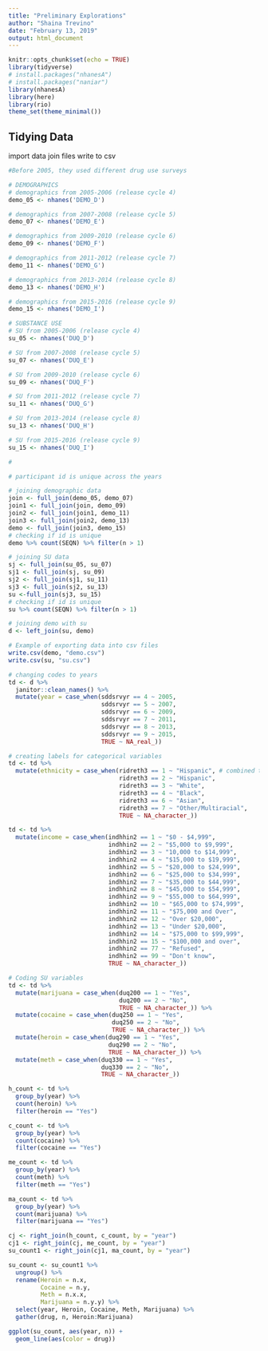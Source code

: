 ```yaml
---
title: "Preliminary Explorations"
author: "Shaina Trevino"
date: "February 13, 2019"
output: html_document
---
```


```r
knitr::opts_chunk$set(echo = TRUE)
library(tidyverse)
# install.packages("nhanesA")
# install.packages("naniar")
library(nhanesA)
library(here)
library(rio)
theme_set(theme_minimal())
```
## Tidying Data 

import data
join files
write to csv

```r

#Before 2005, they used different drug use surveys

# DEMOGRAPHICS
# demographics from 2005-2006 (release cycle 4)
demo_05 <- nhanes('DEMO_D')

# demographics from 2007-2008 (release cycle 5)
demo_07 <- nhanes('DEMO_E')

# demographics from 2009-2010 (release cycle 6)
demo_09 <- nhanes('DEMO_F')

# demographics from 2011-2012 (release cycle 7)
demo_11 <- nhanes('DEMO_G')

# demographics from 2013-2014 (release cycle 8)
demo_13 <- nhanes('DEMO_H')

# demographics from 2015-2016 (release cycle 9)
demo_15 <- nhanes('DEMO_I')

# SUBSTANCE USE
# SU from 2005-2006 (release cycle 4)
su_05 <- nhanes('DUQ_D')

# SU from 2007-2008 (release cycle 5)
su_07 <- nhanes('DUQ_E')

# SU from 2009-2010 (release cycle 6)
su_09 <- nhanes('DUQ_F')

# SU from 2011-2012 (release cycle 7)
su_11 <- nhanes('DUQ_G')

# SU from 2013-2014 (release cycle 8)
su_13 <- nhanes('DUQ_H')

# SU from 2015-2016 (release cycle 9)
su_15 <- nhanes('DUQ_I')

# 

```

```r
# participant id is unique across the years

# joining demographic data
join <- full_join(demo_05, demo_07)
join1 <- full_join(join, demo_09)
join2 <- full_join(join1, demo_11)
join3 <- full_join(join2, demo_13)
demo <- full_join(join3, demo_15)
# checking if id is unique
demo %>% count(SEQN) %>% filter(n > 1)

# joining SU data
sj <- full_join(su_05, su_07)
sj1 <- full_join(sj, su_09)
sj2 <- full_join(sj1, su_11)
sj3 <- full_join(sj2, su_13)
su <-full_join(sj3, su_15)
# checking if id is unique
su %>% count(SEQN) %>% filter(n > 1)

# joining demo with su
d <- left_join(su, demo)
```


```r
# Example of exporting data into csv files
write.csv(demo, "demo.csv")
write.csv(su, "su.csv")

```

```r
# changing codes to years
td <- d %>% 
  janitor::clean_names() %>% 
  mutate(year = case_when(sddsrvyr == 4 ~ 2005,
                          sddsrvyr == 5 ~ 2007,
                          sddsrvyr == 6 ~ 2009,
                          sddsrvyr == 7 ~ 2011,
                          sddsrvyr == 8 ~ 2013,
                          sddsrvyr == 9 ~ 2015,
                          TRUE ~ NA_real_))

# creating labels for categorical variables
td <- td %>% 
  mutate(ethnicity = case_when(ridreth3 == 1 ~ "Hispanic", # combined to be more succinct
                               ridreth3 == 2 ~ "Hispanic", 
                               ridreth3 == 3 ~ "White",
                               ridreth3 == 4 ~ "Black",
                               ridreth3 == 6 ~ "Asian",
                               ridreth3 == 7 ~ "Other/Multiracial",
                               TRUE ~ NA_character_)) 

td <- td %>% 
  mutate(income = case_when(indhhin2 == 1 ~ "$0 - $4,999",
                            indhhin2 == 2 ~ "$5,000 to $9,999",
                            indhhin2 == 3 ~ "10,000 to $14,999",
                            indhhin2 == 4 ~ "$15,000 to $19,999",
                            indhhin2 == 5 ~ "$20,000 to $24,999",
                            indhhin2 == 6 ~ "$25,000 to $34,999",
                            indhhin2 == 7 ~ "$35,000 to $44,999",
                            indhhin2 == 8 ~ "$45,000 to $54,999",
                            indhhin2 == 9 ~ "$55,000 to $64,999",
                            indhhin2 == 10 ~ "$65,000 to $74,999",
                            indhhin2 == 11 ~ "$75,000 and Over",
                            indhhin2 == 12 ~ "Over $20,000",
                            indhhin2 == 13 ~ "Under $20,000",
                            indhhin2 == 14 ~ "$75,000 to $99,999",
                            indhhin2 == 15 ~ "$100,000 and over",
                            indhhin2 == 77 ~ "Refused",
                            indhhin2 == 99 ~ "Don't know",
                            TRUE ~ NA_character_))

# Coding SU variables
td <- td %>% 
  mutate(marijuana = case_when(duq200 == 1 ~ "Yes",
                               duq200 == 2 ~ "No",
                               TRUE ~ NA_character_)) %>% 
  mutate(cocaine = case_when(duq250 == 1 ~ "Yes",
                             duq250 == 2 ~ "No",
                             TRUE ~ NA_character_)) %>% 
  mutate(heroin = case_when(duq290 == 1 ~ "Yes",
                            duq290 == 2 ~ "No",
                            TRUE ~ NA_character_)) %>% 
  mutate(meth = case_when(duq330 == 1 ~ "Yes",
                          duq330 == 2 ~ "No",
                          TRUE ~ NA_character_))
```


```r
h_count <- td %>% 
  group_by(year) %>% 
  count(heroin) %>% 
  filter(heroin == "Yes")

c_count <- td %>% 
  group_by(year) %>% 
  count(cocaine) %>% 
  filter(cocaine == "Yes")

me_count <- td %>% 
  group_by(year) %>% 
  count(meth) %>% 
  filter(meth == "Yes")

ma_count <- td %>% 
  group_by(year) %>% 
  count(marijuana) %>% 
  filter(marijuana == "Yes")

cj <- right_join(h_count, c_count, by = "year")
cj1 <- right_join(cj, me_count, by = "year")
su_count1 <- right_join(cj1, ma_count, by = "year")

su_count <- su_count1 %>% 
  ungroup() %>% 
  rename(Heroin = n.x,
         Cocaine = n.y,
         Meth = n.x.x,
         Marijuana = n.y.y) %>% 
  select(year, Heroin, Cocaine, Meth, Marijuana) %>% 
  gather(drug, n, Heroin:Marijuana) 

ggplot(su_count, aes(year, n)) + 
  geom_line(aes(color = drug))
```

